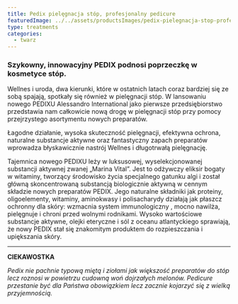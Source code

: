 ```yaml
---
title: Pedix pielęgnacja stóp, profesjonalny pedicure
featuredImage: ../../assets/productsImages/pedix-pielegnacja-stop-profesjonalny-pedicure.png
type: treatments
categories:
  - twarz
---
```


### Szykowny, innowacyjny PEDIX podnosi poprzeczkę w kosmetyce stóp.

Wellnes i uroda, dwa kierunki, które w ostatnich latach coraz bardziej się ze sobą spajają, spotkały się również w pielęgnacji stóp. W lansowaniu nowego PEDIXU Alessandro International jako pierwsze przedsiębiorstwo przedstawia nam całkowicie nową drogę w pielęgnacji stóp przy pomocy przejrzystego asortymentu nowych preparatów.

Łagodne działanie, wysoka skuteczność pielęgnacji, efektywna ochrona, naturalne substancje aktywne oraz fantastyczny zapach preparatów wprowadza błyskawicznie nastrój Wellnes i długotrwałą pielęgnację.

Tajemnica nowego PEDIXU leży w luksusowej, wyselekcjonowanej substancji aktywnej zwanej „Marina Vital”. Jest to odżywczy eliksir bogaty w witaminy, tworzący środowisko życia specjalnego gatunku algi i został główną skoncentrowaną substancją biologicznie aktywną w cennym składzie nowych preparatów PEDIX. Jego naturalne składniki jak proteiny, oligoelementy, witaminy, aminokwasy i polisacharydy działają jak płaszcz ochronny dla skóry: wzmacnia system immunologiczny , mocno nawilża, pielęgnuje i chroni przed wolnymi rodnikami. Wysoko wartościowe substancje aktywne, olejki eteryczne i sól z oceanu atlantyckiego sprawiają, że nowy PEDIX stał się znakomitym produktem do rozpieszczania i upiększania skóry.

---

**CIEKAWOSTKA**

_Pedix nie pachnie typową miętą i ziołami jak większość preparatów do stóp lecz roznosi w powietrzu cudowną woń dojrzałych melonów. Pedicure przestanie być dla Państwa obowiązkiem lecz zacznie kojarzyć się z wielką przyjemnością._
